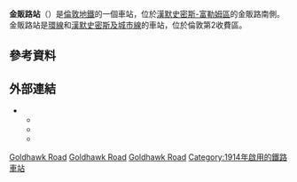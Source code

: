
{{Infobox London station
| name             = 金販路<br />Goldhawk Road
| symbol           = underground
| manager          = [[倫敦地鐵|倫敦地鐵]]
| locale           = 
| borough          = [[漢默史密斯-富勒姆區|漢默史密斯-富勒姆區]]
| platforms        = 2
| fare_zone        = 2
| image_name       = Goldhawk Road stn look north 2012 01.jpg
| latitude         = 51.502
| longitude        = -0.227
| original         = [[漢默史密斯及城市鐵路|漢默史密斯及城市鐵路]]
| pregroup         = 漢默史密斯及城市鐵路
| postgroup        = 漢默史密斯及城市鐵路
<!--
| tubeexits03      = 1.397
| tubeexits04      = {{increase}} 1.591
| tubeexits05      = {{decrease}} 1.568
| tubeexits06      = {{increase}} 1.708。
| tubeexits07      = {{decrease}} 1.593 
| tubeexits08      = {{increase}} 1.770
| tubeexits09      = {{decrease}} 1.578 -->
}}
'''金販路站'''（{{lang-en|Goldhawk Road tube station}}）是[[倫敦地鐵|倫敦地鐵]]的一個車站，位於[[漢默史密斯-富勒姆區|漢默史密斯-富勒姆區]]的金販路南側。金販路站是[[環線_(倫敦地鐵)|環線]]和[[漢默史密斯及城市線|漢默史密斯及城市線]]的車站，位於倫敦第2收費區。

==參考資料==
{{Reflist}}

==外部連結==
{{Commonscat|Goldhawk Road tube station|金販路站}}
* {{cite web | url=http://www.ltmcollection.org/photos/ | publisher=London Transport Museum | title=Photographic Archive | archiveurl=https://web.archive.org/web/20080318210033/http://www.ltmcollection.org/photos/ | archivedate=2008-03-18 | deadurl=yes | accessdate=2016-02-28 }}
** {{ltmcollection|01/9856701.jpg|Goldhawk Road station, 1937}}
** {{ltmcollection|80/9858280.jpg|Goldhawk Road station, 1978}}
** {{ltmcollection|mg/i00001mg.jpg|Goldhawk Road station, 2001}}

{{倫敦地鐵環線}}
{{倫敦地鐵漢默史密斯及城市線}}

[[Category:環線車站_(倫敦地鐵)|Goldhawk Road]]
[[Category:漢默史密斯及城市線車站|Goldhawk Road]]
[[Category:漢默史密斯-富勒姆區鐵路車站|Goldhawk Road]]
[[Category:1914年啟用的鐵路車站|Category:1914年啟用的鐵路車站]]